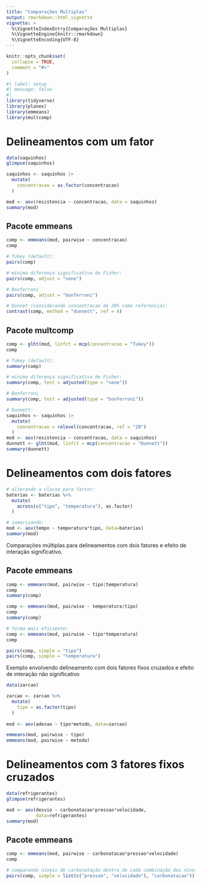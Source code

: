 ```yaml
---
title: "Comparações Multiplas"
output: rmarkdown::html_vignette
vignette: >
  %\VignetteIndexEntry{Comparações Multiplas}
  %\VignetteEngine{knitr::rmarkdown}
  %\VignetteEncoding{UTF-8}
---
```


```r
knitr::opts_chunk$set(
  collapse = TRUE,
  comment = "#>"
)
```

```r
#| label: setup
#| message: false
#| 
library(tidyverse)
library(planex)
library(emmeans)
library(multcomp)
```

# Delineamentos com um fator

```r
data(saquinhos)
glimpse(saquinhos)

saquinhos <- saquinhos |>
  mutate(
    concentracao = as.factor(concentracao)
  )

mod <- aov(resistencia ~ concentracao, data = saquinhos)
summary(mod)
```


## Pacote emmeans

```r
comp <- emmeans(mod, pairwise ~ concentracao)
comp

# Tukey (default):
pairs(comp)

# mínima diferença significativa de Fisher:
pairs(comp, adjust = "none")

# Bonferroni
pairs(comp, adjust = "bonferroni")

# Dunnet (considerando concentracao de 20% como referencia):
contrast(comp, method = "dunnett", ref = 4)
```


## Pacote multcomp

```r
comp <- glht(mod, linfct = mcp(concentracao = "Tukey"))
comp

# Tukey (default):
summary(comp)

# mínima diferença significativa de Fisher:
summary(comp, test = adjusted(type = "none"))

# Bonferroni
summary(comp, test = adjusted(type = "bonferroni"))

# Dunnett:
saquinhos <- saquinhos |>
  mutate(
    concentracao = relevel(concentracao, ref = "20")
  )
mod <- aov(resistencia ~ concentracao, data = saquinhos)
dunnett <- glht(mod, linfct = mcp(concentracao = "Dunnett"))
summary(dunnett)

```

# Delineamentos com dois fatores


```r
# alterando a classe para factor:
baterias <- baterias %>%
  mutate(
    across(c("tipo", "temperatura"), as.factor)
  )

# sumarizando:
mod <- aov(tempo ~ temperatura*tipo, data=baterias)
summary(mod)
```

Comparações múltiplas para delineamentos com dois fatores e efeito de interação significativo.

## Pacote emmeans

```r
comp <- emmeans(mod, pairwise ~ tipo|temperatura)
comp
summary(comp)

comp <- emmeans(mod, pairwise ~ temperatura|tipo)
comp
summary(comp)

# forma mais eficiente:
comp <- emmeans(mod, pairwise ~ tipo*temperatura)
comp    

pairs(comp, simple = "tipo")   
pairs(comp, simple = "temperatura")  
```

Exemplo envolvendo delineamento com dois fatores fixos cruzados e efeito de interação não significativo

```r
data(zarcao)

zarcao <- zarcao %>%
  mutate(
    tipo = as.factor(tipo)
  )
  
mod <- aov(adesao ~ tipo*metodo, data=zarcao)

emmeans(mod, pairwise ~ tipo)
emmeans(mod, pairwise ~ metodo)

```


# Delineamentos com 3 fatores fixos cruzados

```r
data(refrigerantes)
glimpse(refrigerantes)

mod <- aov(desvio ~ carbonatacao*pressao*velocidade, 
           data=refrigerantes)
summary(mod)
```


## Pacote emmeans

```r
comp <- emmeans(mod, pairwise ~ carbonatacao*pressao*velocidade)
comp

# comparando níveis de carbonatação dentro de cada combinação dos níveis dos demais fatores
pairs(comp, simple = list(c("pressao", "velocidade"), "carbonatacao"))
```


